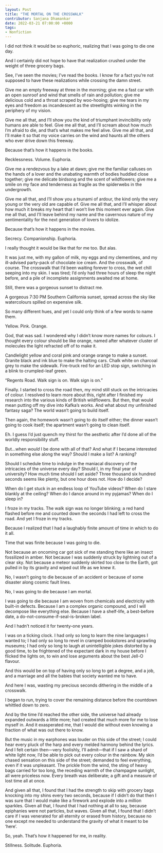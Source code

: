 ---
layout: Post
title: "THE MORTAL ON THE CROSSWALK"
contributor: Sanjana Dhamankar
date: 2022-03-21 07:00:00 +0000
tags: 
- Nonfiction
---
I did not think it would be so euphoric, realizing that I was going to die one day.

And I certainly did not hope to have that realization crushed under the weight of three grocery bags.

See, I’ve seen the movies; I’ve read the books. I know for a fact you’re not supposed to have these realizations while crossing the damn street. 

Give me an empty freeway at three in the morning; give me a fast car with an open sunroof and wind that smells of rain and pollution; give me delicious cold and a throat scraped by woo-hooing; give me tears in my eyes and freedom as incandescent as the streetlights winking in the periphery of my vision.

Give me all that, and I’ll show you the kind of triumphant invincibility only humans are able to feel. Give me all that, and I’ll scream about how much I’m afraid to die, and that’s what makes me feel alive. Give me all that, and I’ll make it so that my voice carries on the wind and haunts all the others who ever drive down this freeway.

Because that’s how it happens in the books. 

Recklessness. Volume. Euphoria.

Give me a rendezvous by a lake at dawn; give me the familiar calluses on the hands of a lover and the unabating warmth of bodies huddled close together; give me delicate birdsong and the scent of wildflowers; give me a smile on my face and tenderness as fragile as the spiderwebs in the undergrowth.

Give me all that, and I’ll show you a tsunami of ardour, the kind only the very young or the very old are capable of. Give me all that, and I’ll whisper about how much it breaks my heart that I won’t live this moment ever again. Give me all that, and I’ll leave behind my name and the cavernous nature of my sentimentality for the next generation of lovers to idolize.


Because that’s how it happens in the movies.

Secrecy. Companionship. Euphoria.

I really thought it would be like that for me too. But alas. 

It was just me, with my gallon of milk, my eggs and my clementines, and my ill-advised party-pack of chocolate ice cream. And the crosswalk, of course. The crosswalk that I’d been waiting forever to cross, the wet chill seeping into my skin. I was tired; I’d only had three hours of sleep the night before, and a pile of incomplete assignments awaited me at home.

Still, there was a gorgeous sunset to distract me.

A gorgeous 7:30 PM Southern California sunset, spread across the sky like watercolours spilled on expensive silk.

So many different hues, and yet I could only think of a few words to name them.

Yellow. Pink. Orange.

God, that was sad. I wondered why I didn’t know more names for colours. I thought every colour should be like orange, named after whatever cluster of molecules the light refracted off of to make it.

Candlelight yellow and coral pink and orange orange to make a sunset. Granite black and ink blue to make the halting cars. Chalk white on charcoal grey to make the sidewalk. Fire-truck red for an LED stop sign, switching in a blink to crumpled-leaf green.

“Regents Road. Walk sign is on. Walk sign is on.” 

Finally. I started to cross the road then, my mind still stuck on the intricacies of colour. I resolved to learn more about this, right after I finished my research into the various kinds of British wildflowers. But then, that would mean putting off my dive into Kafka’s works. And what about my unfinished fantasy saga? The world wasn’t going to build itself. 

Then again, the homework wasn’t going to do itself either; the dinner wasn’t going to cook itself; the apartment wasn’t going to clean itself. 

Eh. I guess I’d just quench my thirst for the aesthetic after I’d done all of the worldly responsibility stuff.

But…when <em>would</em> I be done with all of that? And what if I became interested in something else along the way? Should I make a list? A ranking?

Should I schedule time to indulge in the maniacal discovery of the intricacies of the universe every day? Should I, in my final year of university? How much time should I set aside? Three thousand six hundred seconds seems like plenty, but one hour does not. How do I decide?

When do I get stuck in an endless loop of YouTube videos? When do I stare blankly at the ceiling? When do I dance around in my pyjamas? When do I sleep in?

I froze in my tracks. The walk sign was no longer blinking; a red hand flashed before me and counted down the seconds I had left to cross the road. And yet I froze in my tracks.

Because I realized that I had a laughably finite amount of time in which to do it all.

Time that was finite because I was going to die.

Not because an oncoming car got sick of me standing there like an insect fossilized in amber. Not because I was suddenly struck by lightning out of a clear sky. Not because a meteor suddenly skirted too close to the Earth, got pulled in by its gravity and wiped out life as we knew it.

No, I wasn’t going to die because of an accident or because of some disaster along cosmic fault lines.

No, I was going to die because I am mortal.

I was going to die because I am woven from chemicals and electricity with built-in defects. Because I am a complex organic compound, and I will decompose like everything else. Because I have a shelf-life, a best-before date, a do-not-consume-if-seal-is-broken label.

And I hadn’t noticed it for twenty-one years.

I was on a ticking clock. I had only so long to learn the nine languages I wanted to; I had only so long to revel in cramped bookstores and sprawling museums; I had only so long to laugh at unintelligible jokes distorted by a good time, to be frightened of the expectant dark in my house before I flicked the lights on, to win and lose arguments about the best Jell-O flavour.

And this would be on top of having only so long to get a degree, and a job, and a marriage and all the babies that society wanted me to have.

And here I was, wasting my precious seconds dithering in the middle of a crosswalk.

I began to run, trying to cover the remaining distance before the countdown whittled down to zero. 

And by the time I’d reached the other side, the universe had already expanded outwards a little more; had created that much more for me to lose myself in. And it exasperated me, that I would die without even knowing a fraction of what was out there to know.

But the music in my earphones was louder on this side of the street; I could hear every pluck of the harp and every melded harmony behind the lyrics. And I felt certain then&mdash;very foolishly, I’ll admit&mdash;that if I saw a shard of white light now, I’d be able to pick out every colour in the rainbow. My skin chased sensation on this side of the street; demanded to feel everything, even if it was unpleasant. The prickle from the wind, the sting of heavy bags carried for too long, the receding warmth of the champagne sunlight, all were priceless now. Every breath was deliberate; a gift and a measure of lost time all at once.

And given all that, I found that I had the strength to skip with grocery bags knocking into my shins every two seconds, because if I didn’t do that then I was sure that I would make like a firework and explode into a million sparkles. Given all that, I found that I had nothing at all to say, because epiphanies were not particles, but waves. Given all that, I found that I didn’t care if I was venerated for all eternity or erased from history, because no one except me needed to understand the gravity of what it meant to be ‘here’.

So, yeah. That’s how it happened for me, in reality.

Stillness. Solitude. Euphoria.
